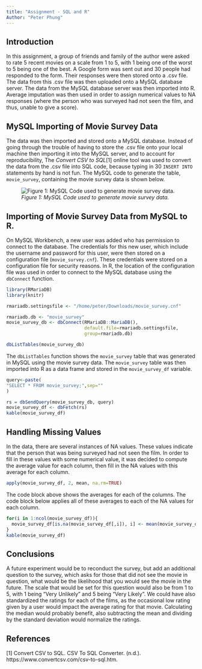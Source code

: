 ```yaml
---
title: "Assignment - SQL and R"
Author: "Peter Phung"
---
```


## Introduction
In this assignment, a group of friends and family of the author were asked to rate 5 recent movies on a scale from 1 to 5, with 1 being one of the worst to 5 being one of the best. A Google form was sent out and 30 people had responded to the form. Their responses were then stored onto a .csv file. The data from this .csv file was then uploaded onto a MySQL database server. The data from the MySQL database server was then imported into R. Average imputation was then used in order to assign numerical values to NA responses (where the person who was surveyed had not seen the film, and thus, unable to give a score).

## MySQL Importing of Movie Survey Data
The data was then imported and stored onto a MySQL database. Instead of going through the trouble of having to store the .csv file onto your local machine then importing it into the MySQL server, and to account for reproducibility, The *Convert CSV to SQL*[1] online tool was used to convert the data from the .csv file into SQL code, because typing in 30 `INSERT INTO` statements by hand is not fun. The MySQL code to generate the table, `movie_survey`, containing the movie survey data is shown below.

![*Figure 1: MySQL Code used to generate movie survey data.*](/home/peter/Pictures/Screenshot from 2021-09-05 19-57-07.png)

## Importing of Movie Survey Data from MySQL to R.

On MySQL Workbench, a new user was added who has permission to connect to the
database. The credentials for this new user, which include the username and password for this user, were then stored on a configuration file (`movie_survey.cnf`). These credentials were stored on a configuration file for security reasons.
In R, the location of the configuration file was used in order to connect to the MySQL database using the `dbConnect` function.

```r
library(RMariaDB)
library(knitr)

rmariadb.settingsfile <- "/home/peter/Downloads/movie_survey.cnf"

rmariadb.db <- "movie_survey"
movie_survey_db <- dbConnect(RMariaDB::MariaDB(),
                             default.file=rmariadb.settingsfile,
                             group=rmariadb.db)

dbListTables(movie_survey_db)
```

The `dbListTables` function shows the `movie_survey` table that was generated in MySQL using the movie survey data. The `movie_survey` table was then imported into R as a data frame and stored in the `movie_survey_df` variable.

```r
query<-paste(
"SELECT * FROM movie_survey;",sep=""
)

rs = dbSendQuery(movie_survey_db, query)
movie_survey_df <- dbFetch(rs)
kable(movie_survey_df)
```

## Handling Missing Values

In the data, there are several instances of NA values. These values indicate that the person that was being surveyed had not seen the film. In order to fill in these values with some numerical value, it was decided to compute the average value for each column, then fill in the NA values with this average for each column.

```r
apply(movie_survey_df, 2, mean, na.rm=TRUE)
```

The code block above shows the averages for each of the columns. The code block below applies all of these averages to each of the NA values for each column.

```r
for(i in 1:ncol(movie_survey_df)){
  movie_survey_df[is.na(movie_survey_df[,i]), i] <- mean(movie_survey_df[,i], na.rm = TRUE)
}
kable(movie_survey_df)
```

## Conclusions
A future experiment would be to reconduct the survey, but add an additional question to the survey, which asks for those that did not see the movie in question, what would be the likelihood that you would see the movie in the future. The scale that would be set for this question would also be from 1 to 5, with 1 being "Very Unlikely" and 5 being "Very Likely". We could have also standardized the ratings for each of the films, as the occasional low rating given by a user would impact the average rating for that movie. Calculating the median would probably benefit, also subtracting the mean and dividing by the standard deviation would normalize the ratings.

## References

[1] Convert CSV to SQL. CSV To SQL Converter. (n.d.). https://www.convertcsv.com/csv-to-sql.htm. 